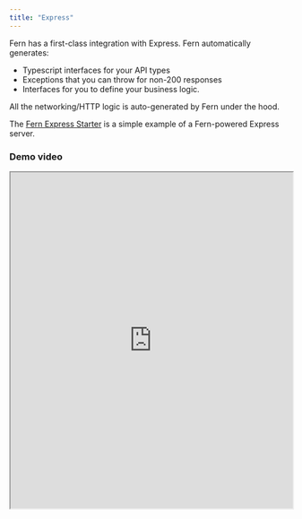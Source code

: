 ```yaml
---
title: "Express"
---
```


Fern has a first-class integration with Express. Fern automatically generates:

- Typescript interfaces for your API types
- Exceptions that you can throw for non-200 responses
- Interfaces for you to define your business logic.

All the networking/HTTP logic is auto-generated by Fern under the hood.

The [Fern Express Starter](https://github.com/fern-api/express-starter) is a simple example of a Fern-powered Express server.

### Demo video

<iframe src="https://www.loom.com/embed/31f4243c4d824c54938bdc4840fbb8ba" width="100%" height="600px"></iframe>
